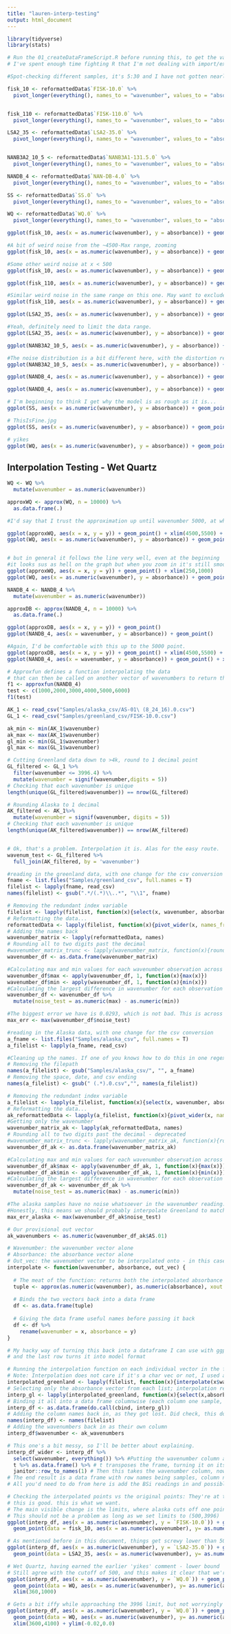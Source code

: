```yaml
---
title: "lauren-interp-testing"
output: html_document
---
```


```r
library(tidyverse)
library(stats)
```


```r
# Run the 01_createDataFrameScript.R before running this, to get the variables into the environment. 
# I've spent enough time fighting R that I'm not dealing with import/export right now.

#Spot-checking different samples, it's 5:30 and I have not gotten nearly enough sleep to run all 28 right now.

fisk_10 <- reformattedData$`FISK-10.0` %>%
  pivot_longer(everything(), names_to = "wavenumber", values_to = "absorbance")


fisk_110 <- reformattedData$`FISK-110.0` %>%
  pivot_longer(everything(), names_to = "wavenumber", values_to = "absorbance")

LSA2_35 <- reformattedData$`LSA2-35.0` %>%
  pivot_longer(everything(), names_to = "wavenumber", values_to = "absorbance")


NANB3A2_10_5 <- reformattedData$`NANB3A1-131.5.0` %>%
  pivot_longer(everything(), names_to = "wavenumber", values_to = "absorbance")

NANDB_4 <- reformattedData$`NAN-DB-4.0` %>%
  pivot_longer(everything(), names_to = "wavenumber", values_to = "absorbance")

SS <- reformattedData$`SS.0` %>%
  pivot_longer(everything(), names_to = "wavenumber", values_to = "absorbance")

WQ <- reformattedData$`WQ.0` %>%
  pivot_longer(everything(), names_to = "wavenumber", values_to = "absorbance")
```


```r
ggplot(fisk_10, aes(x = as.numeric(wavenumber), y = absorbance)) + geom_point()

#A bit of weird noise from the ~4500-Max range, zooming
ggplot(fisk_10, aes(x = as.numeric(wavenumber), y = absorbance)) + geom_point() + xlim(6000,8000) + ylim(0.0,0.05)

#Some other weird noise at x < 500
ggplot(fisk_10, aes(x = as.numeric(wavenumber), y = absorbance)) + geom_point() + xlim(0,2000)

```


```r
ggplot(fisk_110, aes(x = as.numeric(wavenumber), y = absorbance)) + geom_point()

#Similar weird noise in the same range on this one. May want to exclude these ranges, definitely not suitable for interpolation here.
ggplot(fisk_110, aes(x = as.numeric(wavenumber), y = absorbance)) + geom_point() + xlim(6000,8000) + ylim(-.025, 0.01)

```

```r
ggplot(LSA2_35, aes(x = as.numeric(wavenumber), y = absorbance)) + geom_point()

#Yeah, definitely need to limit the data range.
ggplot(LSA2_35, aes(x = as.numeric(wavenumber), y = absorbance)) + geom_point() + xlim(5500,8000) + ylim(-.01,.01)
```

```r
ggplot(NANB3A2_10_5, aes(x = as.numeric(wavenumber), y = absorbance)) + geom_point()

#The noise distribution is a bit different here, with the distortion reaching down into the 4500 range but it being a tighter spread the entire way
ggplot(NANB3A2_10_5, aes(x = as.numeric(wavenumber), y = absorbance)) + geom_point() + xlim(4500,8000) + ylim(-.02,0.02)
```


```r
ggplot(NANDB_4, aes(x = as.numeric(wavenumber), y = absorbance)) + geom_point()

ggplot(NANDB_4, aes(x = as.numeric(wavenumber), y = absorbance)) + geom_point() + xlim(4500,8000) + ylim(-.02,0.02)
```

```r
# I'm beginning to think I get why the model is as rough as it is...
ggplot(SS, aes(x = as.numeric(wavenumber), y = absorbance)) + geom_point()

# ThisIsFine.jpg
ggplot(SS, aes(x = as.numeric(wavenumber), y = absorbance)) + geom_point() + xlim(4000,8000) + ylim(-.045,.025)
```

```r
# yikes
ggplot(WQ, aes(x = as.numeric(wavenumber), y = absorbance)) + geom_point()
```


## Interpolation Testing - Wet Quartz

```r
WQ <- WQ %>%
  mutate(wavenumber = as.numeric(wavenumber))

approxWQ <- approx(WQ, n = 10000) %>%
  as.data.frame(.)

#I'd say that I trust the approximation up until wavenumber 5000, at which point the frame should be cropped.

ggplot(approxWQ, aes(x = x, y = y)) + geom_point() + xlim(4500,5500) + ylim(-.025,.025)
ggplot(WQ, aes(x = as.numeric(wavenumber), y = absorbance)) + geom_point() + xlim(4500,5500) + ylim(-.025,.025)


# but in general it follows the line very well, even at the beginning
#it looks sus as hell on the graph but when you zoom in it's still smooth. I'd put a cautious limit at 400.  
ggplot(approxWQ, aes(x = x, y = y)) + geom_point() + xlim(250,1000) 
ggplot(WQ, aes(x = as.numeric(wavenumber), y = absorbance)) + geom_point() + xlim(250,1000)

```

```r
NANDB_4 <- NANDB_4 %>%
  mutate(wavenumber = as.numeric(wavenumber))

approxDB <- approx(NANDB_4, n = 10000) %>%
  as.data.frame(.)

ggplot(approxDB, aes(x = x, y = y)) + geom_point() 
ggplot(NANDB_4, aes(x = wavenumber, y = absorbance)) + geom_point() 

#Again, I'd be comfortable with this up to the 5000 point. 
ggplot(approxDB, aes(x = x, y = y)) + geom_point() + xlim(4500,5500) + ylim(-.025,.025)
ggplot(NANDB_4, aes(x = wavenumber, y = absorbance)) + geom_point() + xlim(4500,5500) + ylim(-.025,.025)

```

```r
# Approxfun defines a function interpolating the data
# that can then be called on another vector of wavenumbers to return the approximations
f1 <- approxfun(NANDB_4)
test <- c(1000,2000,3000,4000,5000,6000)
f1(test)
```

```r
AK_1 <- read_csv("Samples/alaska_csv/AS-01\ (8_24_16).0.csv")
GL_1 <- read_csv("Samples/greenland_csv/FISK-10.0.csv")

ak_min <- min(AK_1$wavenumber)
ak_max <- max(AK_1$wavenumber)
gl_min <- min(GL_1$wavenumber)
gl_max <- max(GL_1$wavenumber)

# Cutting Greenland data down to >4k, round to 1 decimal point
GL_filtered <- GL_1 %>%
  filter(wavenumber <= 3996.4) %>%
  mutate(wavenumber = signif(wavenumber,digits = 5))
# Checking that each wavenumber is unique
length(unique(GL_filtered$wavenumber)) == nrow(GL_filtered)

# Rounding Alaska to 1 decimal
AK_filtered <- AK_1%>%
  mutate(wavenumber = signif(wavenumber, digits = 5))
# Checking that each wavenumber is unique
length(unique(AK_filtered$wavenumber)) == nrow(AK_filtered)


# Ok, that's a problem. Interpolation it is. Alas for the easy route. 
wavenum_test <- GL_filtered %>%
  full_join(AK_filtered, by = 'wavenumber')
```


```r
#reading in the greenland data, with one change for the csv conversion
fname <- list.files("Samples/greenland_csv", full.names = T)
filelist <- lapply(fname, read_csv)
names(filelist) <- gsub(".*/(.*)\\..*", "\\1", fname)

# Removing the redundant index variable
filelist <- lapply(filelist, function(x){select(x, wavenumber, absorbance)})
# Reformatting the data...
reformattedData <- lapply(filelist, function(x){pivot_wider(x, names_from = wavenumber, values_from = absorbance)})
# Adding the names back
wavenumber_matrix <- lapply(reformattedData, names)
# Rounding all to two digits past the decimal 
#wavenumber_matrix_trunc <- lapply(wavenumber_matrix, function(x){round(as.numeric(x), digits = 2)})
wavenumber_df <- as.data.frame(wavenumber_matrix)

#Calculating max and min values for each wavenumber observation across Greenland
wavenumber_df$max <- apply(wavenumber_df, 1, function(x){max(x)})
wavenumber_df$min <- apply(wavenumber_df, 1, function(x){min(x)})
#Calculating the largest difference in wavenumber for each observation
wavenumber_df <- wavenumber_df %>%
  mutate(noise_test = as.numeric(max) - as.numeric(min))

#The biggest error we have is 0.0293, which is not bad. This is across the entirety of greenland. 
max_err <- max(wavenumber_df$noise_test)
```

```r
#reading in the Alaska data, with one change for the csv conversion
a_fname <- list.files("Samples/alaska_csv", full.names = T)
a_filelist <- lapply(a_fname, read_csv)

#Cleaning up the names. If one of you knows how to do this in one regex and not two, go ahead. I can't.
# Removing the filepath
names(a_filelist) <- gsub("Samples/alaska_csv/", "", a_fname)
# Removing the space, date, and csv ending
names(a_filelist) <- gsub(" (.*).0.csv","", names(a_filelist))

# Removing the redundant index variable
a_filelist <- lapply(a_filelist, function(x){select(x, wavenumber, absorbance)})
# Reformatting the data...
ak_reformattedData <- lapply(a_filelist, function(x){pivot_wider(x, names_from = wavenumber, values_from = absorbance)})
#Getting only the wavenumber
wavenumber_matrix_ak <- lapply(ak_reformattedData, names)
# Rounding all to two digits past the decimal - deprecated
#wavenumber_matrix_trunc <- lapply(wavenumber_matrix_ak, function(x){round(as.numeric(x), digits = 2)})
wavenumber_df_ak <- as.data.frame(wavenumber_matrix_ak)

#Calculating max and min values for each wavenumber observation across Alaska
wavenumber_df_ak$max <- apply(wavenumber_df_ak, 1, function(x){max(x)})
wavenumber_df_ak$min <- apply(wavenumber_df_ak, 1, function(x){min(x)})
#Calculating the largest difference in wavenumber for each observation
wavenumber_df_ak <- wavenumber_df_ak %>%
  mutate(noise_test = as.numeric(max) - as.numeric(min))

#The alaska samples have no noise whatsoever in the wavenumber reading. That's only a greenland problem. 
#Honestly, this means we should probably interpolate Greenland to match Alaska and not the other way around. 
max_err_alaska <- max(wavenumber_df_ak$noise_test)

```

```r
# Our provisional out vector
ak_wavenumbers <- as.numeric(wavenumber_df_ak$AS.01)

# Wavenumber: the wavenumber vector alone
# Absorbance: the absorbance vector alone
# Out_vec: the wavenumber vector to be interpolated onto - in this case using the Alaska Wavenumbers
interpolate <- function(wavenumber, absorbance, out_vec) {
  
  # The meat of the function: returns both the interpolated absorbance vector and the wavenumber vec.
  tuple <- approx(as.numeric(wavenumber), as.numeric(absorbance), xout = out_vec)
  
  # Binds the two vectors back into a data frame
  df <- as.data.frame(tuple)
  
  # Giving the data frame useful names before passing it back
  df <- df %>%
    rename(wavenumber = x, absorbance = y)
}

# My hacky way of turning this back into a dataframe I can use with ggplot 
# and the last row turns it into model format

# Running the interpolation function on each individual vector in the file frame. 
# Note: Interpolation does not care if it's a char vec or not, I used as.numeric() everywhere that matters.
interpolated_greenland <- lapply(filelist, function(x){interpolate(x$wavenumber, x$absorbance, ak_wavenumbers)})
# Selecting only the absorbance vector from each list; interpolation returns a df of both abs and wavenumber
interp_gl <- lapply(interpolated_greenland, function(x){select(x,absorbance)})
# Binding it all into a data frame columnwise (each column one sample, rows being absorbance values)
interp_df <- as.data.frame(do.call(cbind, interp_gl))   
# Adding the column names back in, as they got lost. Did check, this doesn't misalign any of the names.
names(interp_df) <- names(filelist)
# Adding the wavenumbers back in as their own column
interp_df$wavenumber <- ak_wavenumbers

# This one's a bit messy, so I'll be better about explaining. 
interp_df_wider <- interp_df %>% 
  select(wavenumber, everything()) %>% #Putting the wavenumber column at the very front of the data frame for indexing
  t %>% as.data.frame() %>% # t transposes the frame, turning it on its side. More elegantly than I could get with pivot
  janitor::row_to_names(1) # Then this takes the wavenumber column, now row, and sets it as the column names instead.
# The end result is a data frame with row names being samples, column names being wavenumbers, and all observations being absorb values.
# All you'd need to do from here is add the BSi readings in and possibly move rownames to a col
```

```r
# Checking the interpolated points vs the original points: They're at the same resolution, so there is no visible change
# this is good. this is what we want.
# The main visible change is the limits, where alaska cuts off one point earlier than greenland on the left, and at 3996 on the right
# This should not be a problem as long as we set limits to (500,3996)
ggplot(interp_df, aes(x = as.numeric(wavenumber), y = `FISK-10.0`)) + geom_point() + 
  geom_point(data = fisk_10, aes(x = as.numeric(wavenumber), y= as.numeric(absorbance)), color = "red", size = 1)

# As mentioned before in this document, things get screwy lower than 500. 
ggplot(interp_df, aes(x = as.numeric(wavenumber), y = `LSA2-35.0`)) + geom_point() + 
  geom_point(data = LSA2_35, aes(x = as.numeric(wavenumber), y= as.numeric(absorbance)), color = "red", size = 1) + xlim(350,1000)

# Wet Quartz, having earned the earlier 'yikes' comment - lower bound
# Still agree with the cutoff of 500, and this makes it clear that we're not making new data here: we're just syncing up the data we have
ggplot(interp_df, aes(x = as.numeric(wavenumber), y = `WQ.0`)) + geom_point() + 
  geom_point(data = WQ, aes(x = as.numeric(wavenumber), y= as.numeric(absorbance)), color = "red", size = 1) + 
  xlim(360,1000)

# Gets a bit iffy while approaching the 3996 limit, but not worryingly so. 
ggplot(interp_df, aes(x = as.numeric(wavenumber), y = `WQ.0`)) + geom_point() + 
  geom_point(data = WQ, aes(x = as.numeric(wavenumber), y= as.numeric(absorbance)), color = "red", size = 1) + 
  xlim(3600,4100) + ylim(-0.02,0.0)
```
